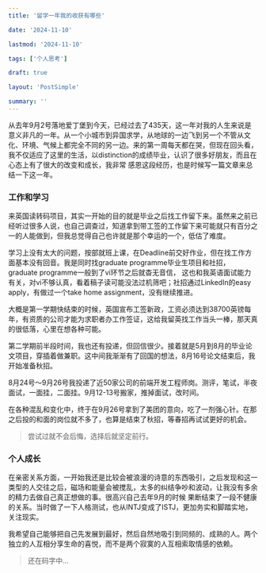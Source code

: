 ```yaml
---
title: '留学一年我的收获有哪些'

date: '2024-11-10'

lastmod: '2024-11-10'

tags: ['个人思考']

draft: true

layout: 'PostSimple'

summary: ''
---
```


从去年9月2号落地爱丁堡到今天，已经过去了435天，这一年对我的人生来说是意义非凡的一年。从一个小城市到异国求学，从地球的一边飞到另一个不管从文化、环境、气候上都完全不同的另一边。来的第一周每天都在哭，但现在回头看，我不仅适应了这里的生活，以distinction的成绩毕业，认识了很多好朋友，而且在心态上有了很大的改变和成长，我非常
感恩这段经历，也是时候写一篇文章来总结一下这一年。

### 工作和学习

来英国读转码项目，其实一开始的目的就是毕业之后找工作留下来。虽然来之前已经听过很多人说，也自己调查过，知道拿到带工签的工作留下来可能就只有百分之一的人能做到，但我总觉得自己也许就是那个幸运的一个，低估了难度。

学习上没有太大的问题，按部就班上课，在Deadline前交好作业，但在找工作方面基本没有回音。我是同时找graduate programme毕业生项目和社招，graduate programme一般到了vi环节之后就杳无音信，
这也和我英语面试能力有关，对vi不够认真，看着稿子读可能没法过机筛吧；社招通过LinkedIn的easy apply，有做过一个take home assignment，没有继续推进。

大概是第一学期快结束的时候，英国宣布工签新政，工资必须达到38700英镑每年，有资质的公司才能为求职者办工作签证，这给我留英找工作当头一棒，那天真的很低落，心里在想各种可能。

第二学期前半段时间，我也还有投递，但回信很少。接着就是5月到8月的毕业论文项目，穿插着做兼职。这中间我渐渐有了回国的想法，8月16号论文结束后，我开始准备秋招。

8月24号～9月26号我投递了近50家公司的前端开发工程师岗。测评，笔试，半夜面试，一面挂，二面挂。9月12-13号搬家，推掉面试，改时间。

在各种混乱和变化中，终于在9月26号拿到了美团的意向，吃了一剂强心针。在那之后投的和面的岗位就不多了，也算是结束了秋招，等春招再试试更好的机会。

> 尝试过就不会后悔，选择后就坚定前行。

### 个人成长

在亲密关系方面，一开始我还是比较会被浪漫的诗意的东西吸引，之后发现和这一类型的人交往之后，磁场和能量会被搅乱，太多的纠结争吵和波动，让我没有多余的精力去做自己真正想做的事。很高兴自己去年9月的时候
果断结束了一段不健康的关系。当时做了一下人格测试，也从INTJ变成了ISTJ，更加务实和脚踏实地，关注现实。

我希望自己能够把自己先发展到最好，然后自然地吸引到同频的、成熟的人。两个独立的人互相分享生命的喜悦，而不是两个寂寞的人互相索取情感的依赖。

> 还在码字中...
